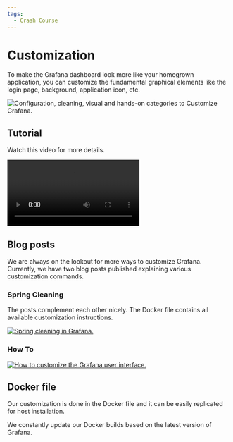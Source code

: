 ```yaml
---
tags:
  - Crash Course
---
```



# Customization

To make the Grafana dashboard look more like your homegrown application, you can customize the fundamental graphical elements like the login page, background, application icon, etc.

<Image
  title="Configuration, cleaning, visual and hands-on categories to Customize Grafana."
  src="/img/grafana/customization.png"
  lazy={false}
/>

## Tutorial

Watch this video for more details.

<Video
  src="https://www.youtube.com/embed/ChI78v4UZc0"
  title="How to customize Grafana 9.4. A cheat-sheet for Docker container and Windows."
/>

## Blog posts

We are always on the lookout for more ways to customize Grafana. Currently, we have two blog posts published explaining various customization commands.

### Spring Cleaning

The posts complement each other nicely. The Docker file contains all available customization instructions.

<a href="/blog/native-grafana-plugins-20230409/">
  <Image
    title="Spring cleaning in Grafana."
    src="/img/blog/2023-04-09-native-grafana-plugins/banner.png"
    zoom={false}
  />
</a>

### How To

<a href="/blog/how-to-customize-the-grafana-user-interface-8d70a42dc2b6/">
  <Image
    title="How to customize the Grafana user interface."
    src="/img/blog/2022-08-14-customize-grafana/banner.png"
    zoom={false}
  />
</a>

## Docker file

Our customization is done in the Docker file and it can be easily replicated for host installation.

We constantly update our Docker builds based on the latest version of Grafana.

<Code
  url="https://github.com/VolkovLabs/volkovlabs-app/blob/main/Dockerfile"
  language="docker"
/>
